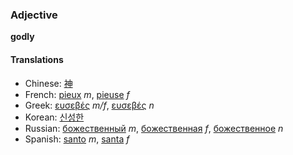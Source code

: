 ===Adjective===
'''godly'''

====Translations====
*Chinese: [[神]]
*French: [[pieux]] ''m'', [[pieuse]] ''f''
*Greek: [[ευσεβές]] ''m/f'', [[ευσεβές]] ''n''
*Korean: [[신성한]]
*Russian: [[божественный]] ''m'', [[божественная]] ''f'', [[божественное]] ''n''
*Spanish: [[santo]] ''m'', [[santa]] ''f''
